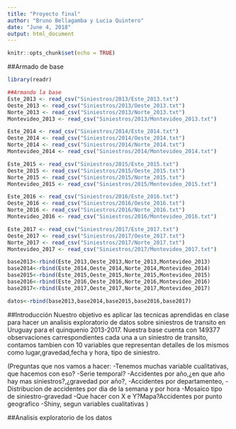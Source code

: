 ```yaml
---
title: "Proyecto final"
author: "Bruno Bellagamba y Lucia Quintero"
date: "June 4, 2018"
output: html_document
---
```


```r
knitr::opts_chunk$set(echo = TRUE)
```
##Armado de base
```r
library(readr)

##Armando la base
Este_2013 <- read_csv("Siniestros/2013/Este_2013.txt")
Oeste_2013 <- read_csv("Siniestros/2013/Oeste_2013.txt")
Norte_2013 <- read_csv("Siniestros/2013/Norte_2013.txt")
Montevideo_2013 <- read_csv("Siniestros/2013/Montevideo_2013.txt")

Este_2014 <- read_csv("Siniestros/2014/Este_2014.txt")
Oeste_2014 <- read_csv("Siniestros/2014/Oeste_2014.txt")
Norte_2014 <- read_csv("Siniestros/2014/Norte_2014.txt")
Montevideo_2014 <- read_csv("Siniestros/2014/Montevideo_2014.txt")

Este_2015 <- read_csv("Siniestros/2015/Este_2015.txt")
Oeste_2015 <- read_csv("Siniestros/2015/Oeste_2015.txt")
Norte_2015 <- read_csv("Siniestros/2015/Norte_2015.txt")
Montevideo_2015 <- read_csv("Siniestros/2015/Montevideo_2015.txt")

Este_2016 <- read_csv("Siniestros/2016/Este_2016.txt")
Oeste_2016 <- read_csv("Siniestros/2016/Oeste_2016.txt")
Norte_2016 <- read_csv("Siniestros/2016/Norte_2016.txt")
Montevideo_2016 <- read_csv("Siniestros/2016/Montevideo_2016.txt")

Este_2017 <- read_csv("Siniestros/2017/Este_2017.txt")
Oeste_2017 <- read_csv("Siniestros/2017/Oeste_2017.txt")
Norte_2017 <- read_csv("Siniestros/2017/Norte_2017.txt")
Montevideo_2017 <- read_csv("Siniestros/2017/Montevideo_2017.txt")

base2013<-rbind(Este_2013,Oeste_2013,Norte_2013,Montevideo_2013)
base2014<-rbind(Este_2014,Oeste_2014,Norte_2014,Montevideo_2014)
base2015<-rbind(Este_2015,Oeste_2015,Norte_2015,Montevideo_2015)
base2016<-rbind(Este_2016,Oeste_2016,Norte_2016,Montevideo_2016)
base2017<-rbind(Este_2017,Oeste_2017,Norte_2017,Montevideo_2017)

datos<-rbind(base2013,base2014,base2015,base2016,base2017)

```

##Introducción
Nuestro objetivo es aplicar las tecnicas aprendidas en clase para hacer un analisis exploratorio de datos sobre siniestros de transito en Uruguay para el quinquenio 2013-2017.
Nuestra base cuenta con 149377 observaciones carrespondientes cada una a un siniestro de transito, contamos tambien con 10 variables que representan detalles de los mismos como lugar,gravedad,fecha y hora, tipo de siniestro.

(Preguntas que nos vamos a hacer:
  -Tenemos muchas variable cualitativas, que hacemos con eso?
  -Serie temporal? 
  -Accidentes por año,¿en que año hay mas siniestros?,¿gravedad por año?,
  -Accidentes por departamenteo,
  -Distribucion de accidentes por dia de la semana y por hora
  -Mosaico tipo de siniestro-gravedad
  -Que hacer con X e Y?Mapa?Accidentes por punto geografico
  -Shiny, segun variables cualitativas
    )

##Analisis exploratorio de los datos
